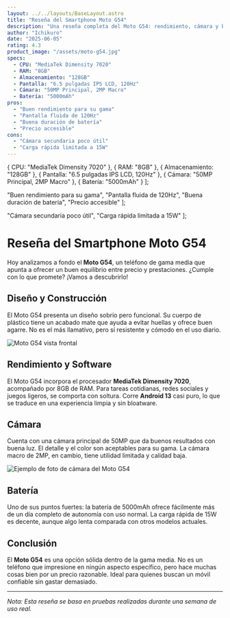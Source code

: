 ```yaml
---
layout: ../../layouts/BaseLayout.astro
title: "Reseña del Smartphone Moto G54"
description: "Una reseña completa del Moto G54: rendimiento, cámara y batería."
author: "Ichikuro"
date: "2025-06-05"
rating: 4.3
product_image: "/assets/moto-g54.jpg"
specs:
  - CPU: "MediaTek Dimensity 7020"
  - RAM: "8GB"
  - Almacenamiento: "128GB"
  - Pantalla: "6.5 pulgadas IPS LCD, 120Hz"
  - Cámara: "50MP Principal, 2MP Macro"
  - Batería: "5000mAh"
pros:
  - "Buen rendimiento para su gama"
  - "Pantalla fluida de 120Hz"
  - "Buena duración de batería"
  - "Precio accesible"
cons:
  - "Cámara secundaria poco útil"
  - "Carga rápida limitada a 15W"
---
```



  { CPU: "MediaTek Dimensity 7020" },
  { RAM: "8GB" },
  { Almacenamiento: "128GB" },
  { Pantalla: "6.5 pulgadas IPS LCD, 120Hz" },
  { Cámara: "50MP Principal, 2MP Macro" },
  { Batería: "5000mAh" }
];

  "Buen rendimiento para su gama",
  "Pantalla fluida de 120Hz",
  "Buena duración de batería",
  "Precio accesible"
];

  "Cámara secundaria poco útil",
  "Carga rápida limitada a 15W"
];

# Reseña del Smartphone Moto G54

Hoy analizamos a fondo el **Moto G54**, un teléfono de gama media que apunta a ofrecer un buen equilibrio entre precio y prestaciones. ¿Cumple con lo que promete? ¡Vamos a descubrirlo!

## Diseño y Construcción

El Moto G54 presenta un diseño sobrio pero funcional. Su cuerpo de plástico tiene un acabado mate que ayuda a evitar huellas y ofrece buen agarre. No es el más llamativo, pero sí resistente y cómodo en el uso diario.

<Image
  src={MotoFront}
  alt="Moto G54 vista frontal"
  width={400}
  height={600}
  quality={80}
  format="webp"
  loading="lazy"
/>

## Rendimiento y Software

El Moto G54 incorpora el procesador **MediaTek Dimensity 7020**, acompañado por 8GB de RAM. Para tareas cotidianas, redes sociales y juegos ligeros, se comporta con soltura. Corre **Android 13** casi puro, lo que se traduce en una experiencia limpia y sin bloatware.

## Cámara

Cuenta con una cámara principal de 50MP que da buenos resultados con buena luz. El detalle y el color son aceptables para su gama. La cámara macro de 2MP, en cambio, tiene utilidad limitada y calidad baja.

<Image
  src={MotoCamera}
  alt="Ejemplo de foto de cámara del Moto G54"
  width={600}
  height={400}
  quality={85}
  format="webp"
  loading="lazy"
/>

## Batería

Uno de sus puntos fuertes: la batería de 5000mAh ofrece fácilmente más de un día completo de autonomía con uso normal. La carga rápida de 15W es decente, aunque algo lenta comparada con otros modelos actuales.

<SpecsTable specs={specs} />

<ProsConsList type="pros" items={pros} />
<ProsConsList type="cons" items={cons} />

## Conclusión

El **Moto G54** es una opción sólida dentro de la gama media. No es un teléfono que impresione en ningún aspecto específico, pero hace muchas cosas bien por un precio razonable. Ideal para quienes buscan un móvil confiable sin gastar demasiado.

---

*Nota: Esta reseña se basa en pruebas realizadas durante una semana de uso real.*